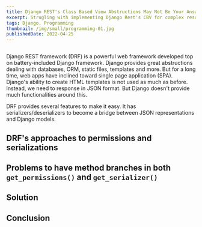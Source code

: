 ```yaml
---
title: Django REST's Class Based View Abstructions May Not Be Your Answer
excerpt: Strugling with implementing Django Rest's CBV for complex resources? You may use it incorrectly.
tags: Django, Programming
thumbnail: /img/small/programming-01.jpg
publishedDate: 2022-04-25
---
```


<Image src="/img/medium/programming-01.jpg" alt="" layout="responsive" width={1920} height={1080} />

Django REST framework (DRF) is a powerful web framework
developed top on battery-included Django framework.
Django provides great abstructions dealing with
databases, ORM, static files, templates and more.
But for a long time, web apps have inclined toward
single page application (SPA).
Django's ability to create HTML templates is not used as much as before.
Instead, we need to response in JSON format.
But Django doesn't provide much functionalities around this.

DRF provides several features to make it easy.
It has serializers/deserializers to become a bridge
between JSON representations and Django models.

## DRF's approaches to permissions and serializations

## Problems to have method branches in both `get_permissions()` and `get_serializer()`

## Solution

## Conclusion
